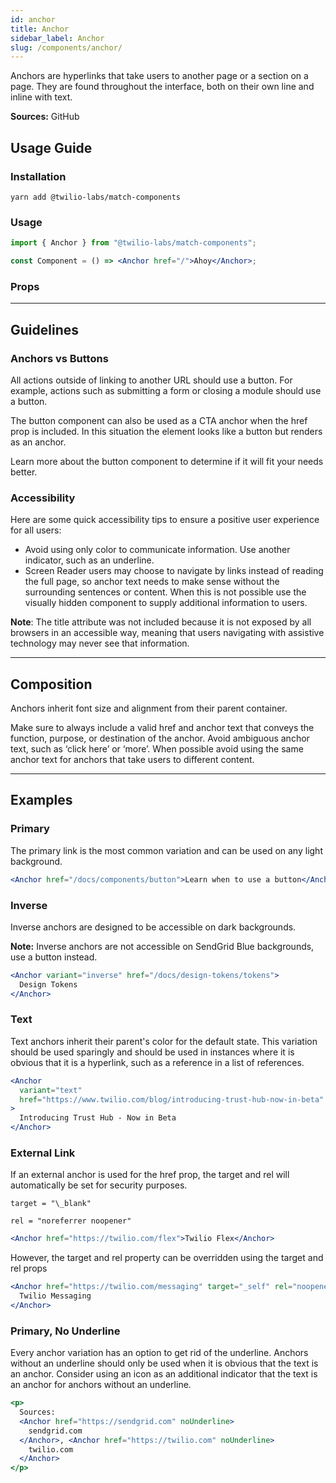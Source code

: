 ```yaml
---
id: anchor
title: Anchor
sidebar_label: Anchor
slug: /components/anchor/
---
```



Anchors are hyperlinks that take users to another page or a section on a page. They are found throughout the interface, both on their own line and inline with text.

**Sources:** <Anchor href="https://github.com/twilio-labs/match/tree/main/packages/match-components/src/anchor">GitHub</Anchor>

## Usage Guide

### Installation

```shell
yarn add @twilio-labs/match-components
```

### Usage

```jsx
import { Anchor } from "@twilio-labs/match-components";

const Component = () => <Anchor href="/">Ahoy</Anchor>;
```

### Props

<Props of="Anchor" />

---

## Guidelines

### Anchors vs Buttons

All actions outside of linking to another URL should use a button. For example, actions such as submitting a form or closing a module should
use a button.

The button component can also be used as a CTA anchor when the href prop is included. In this situation the element looks like a button but
renders as an anchor.

Learn more about the <Anchor href="/docs/components/button">button component</Anchor> to determine if it will fit your needs better.

### Accessibility

Here are some quick accessibility tips to ensure a positive user experience for all users:

- Avoid using only color to communicate information. Use another indicator, such as an underline.
- Screen Reader users may choose to navigate by links instead of reading the full page, so anchor text needs to make sense without the surrounding
  sentences or content. When this is not possible use the <Anchor href="/docs/components/visually-hidden">visually hidden component</Anchor> to supply additional information to users.

**Note**: The title attribute was not included because it is not exposed by all browsers in an accessible way, meaning that users navigating
with assistive technology may never see that information.

---

## Composition

Anchors inherit font size and alignment from their parent container.

Make sure to always include a valid href and anchor text that conveys the function, purpose, or destination of the anchor. Avoid ambiguous anchor
text, such as ‘click here’ or ‘more’. When possible avoid using the same anchor text for anchors that take users to different content.

---

## Examples

<ThemeSwitcher />

### Primary

The primary link is the most common variation and can be used on any light background.

```jsx live
<Anchor href="/docs/components/button">Learn when to use a button</Anchor>
```

### Inverse

Inverse anchors are designed to be accessible on dark backgrounds.

**Note:** Inverse anchors are not accessible on SendGrid Blue backgrounds, use a <Anchor href="../button">button</Anchor> instead.

```jsx live bg=darkest
<Anchor variant="inverse" href="/docs/design-tokens/tokens">
  Design Tokens
</Anchor>
```

### Text

Text anchors inherit their parent's color for the default state. This variation should be used sparingly and should be used in instances
where it is obvious that it is a hyperlink, such as a reference in a list of references.

```jsx live
<Anchor
  variant="text"
  href="https://www.twilio.com/blog/introducing-trust-hub-now-in-beta"
>
  Introducing Trust Hub - Now in Beta
</Anchor>
```

### External Link

If an external anchor is used for the href prop, the target and rel will automatically be set for security purposes.

`target = "\_blank"`

`rel = "noreferrer noopener"`

```jsx live
<Anchor href="https://twilio.com/flex">Twilio Flex</Anchor>
```

However, the target and rel property can be overridden using the target and rel props

```jsx live
<Anchor href="https://twilio.com/messaging" target="_self" rel="noopener">
  Twilio Messaging
</Anchor>
```

### Primary, No Underline

Every anchor variation has an option to get rid of the underline. Anchors without an underline should only be used when it is obvious
that the text is an anchor. Consider using an icon as an additional indicator that the text is an anchor for anchors without an underline.

```jsx live
<p>
  Sources:
  <Anchor href="https://sendgrid.com" noUnderline>
    sendgrid.com
  </Anchor>, <Anchor href="https://twilio.com" noUnderline>
    twilio.com
  </Anchor>
</p>
```
